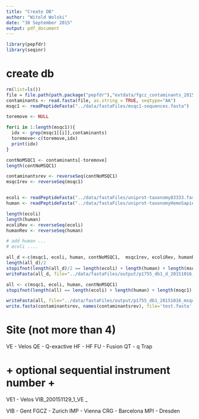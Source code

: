 ```yaml
---
title: "Create DB"
author: "Witold Wolski"
date: "30 September 2015"
output: pdf_document
---
```



```r
library(pepfdr)
library(seqinr)

```

# create db

```r
rm(list=ls())
file = file.path(path.package("pepfdr"),"extdata/fgcz_contaminants_20150123.fasta")
contaminants <- read.fasta(file, as.string = TRUE, seqtype="AA")
msqc1 <- readPeptideFasta("../data/fastaFiles/msqc1-sequences.fasta")

toremove <- NULL

for(i in 1:length(msqc1)){
  idx <- grep(msqc1[[i]],contaminants)
  toremove<-c(toremove,idx)
  print(idx)
}

contNoMSQC1 <- contaminants[-toremove]
length(contNoMSQC1)

contaminantsrev <- reverseSeq(contNoMSQC1)
msqc1rev <- reverseSeq(msqc1)


ecoli <- readPeptideFasta("../data/fastaFiles/uniprot-taxonomy83333.fasta")
human <- readPeptideFasta("../data/fastaFiles/uniprot-taxonomyHomoSapiensHuman9606.fasta")

length(ecoli)
length(human)
ecoliRev <- reverseSeq(ecoli)
humanRev <- reverseSeq(human)

# add human ...
# ecoli .... 

all_d <-c(msqc1, ecoli, human, contNoMSQC1,  msqc1rev, ecoliRev, humanRev , contaminantsrev)
length(all_d)/2
stopifnot(length(all_d)/2 == length(ecoli) + length(human) + length(msqc1) + length(contNoMSQC1))
writeFasta(all_d, file="../data/fastaFiles/output/p1755_db1_d_20151016_msqc1ecolihuman.fasta")

all <- c(msqc1, ecoli, human, contNoMSQC1)
stopifnot(length(all) == length(ecoli) + length(human) + length(msqc1) + length(contNoMSQC1))

writeFasta(all, file="../data/fastaFiles/output/p1755_db1_20151016_msqc1ecolihuman.fasta")
write.fasta(contaminantsrev, names(contaminantsrev), file='test.fasta',as.string=TRUE, nbchar = 60 )


```

# Site (not more than 4)
VE - Velos
QE - Q-exactive
HF - HF
FU - Fusion
QT - q Trap

# + optional sequential instrument number + 


VE1 - Velos
VIB_200151129_1_VE
<institute>_<date>_<seqnumber>_<instrument>


VIB - Gent
FGCZ - Zurich
IMP - Vienna
CRG - Barcelona
MPI - Dresden




